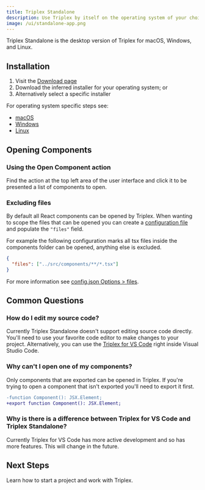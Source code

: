 ```yaml
---
title: Triplex Standalone
description: Use Triplex by itself on the operating system of your choice.
image: /ui/standalone-app.png
---
```



Triplex Standalone is the desktop version of Triplex for macOS, Windows, and Linux.

## Installation

1. Visit the [Download page](/download)
2. Download the inferred installer for your operating system; or
3. Alternatively select a specific installer

For operating system specific steps see:

- [macOS](/docs/get-started/standalone/macos)
- [Windows](/docs/get-started/standalone/windows)
- [Linux](/docs/get-started/standalone/linux)

## Opening Components

### Using the Open Component action

Find the <ActionLink icon={DashboardIcon} name="Open Component" /> action at the top left area of the user interface and click it to be presented a list of components to open.

### Excluding files

By default all React components can be opened by Triplex. When wanting to scope the files that can be opened you can create a [configuration file](/docs/api-reference/config-options) and populate the `"files"` field.

For example the following configuration marks all tsx files inside the components folder can be opened, anything else is excluded.

```json filename=".triplex/config.json"
{
  "files": ["../src/components/**/*.tsx"]
}
```

For more information see [config.json Options > files](/docs/api-reference/config-options/files).

## Common Questions

### How do I edit my source code?

Currently Triplex Standalone doesn't support editing source code directly. You'll need to use your favorite code editor to make changes to your project. Alternatively, you can use the [Triplex for VS Code](/docs/get-started/vscode) right inside Visual Studio Code.

### Why can't I open one of my components?

Only components that are exported can be opened in Triplex. If you're trying to open a component that isn't exported you'll need to export it first.

```diff
-function Component(): JSX.Element;
+export function Component(): JSX.Element;
```

### Why is there is a difference between Triplex for VS Code and Triplex Standalone?

Currently Triplex for VS Code has more active development and so has more features. This will change in the future.

## Next Steps

Learn how to start a project and work with Triplex.

<PagesList route="/docs/get-started/starting-a-project" variant="grid" />
